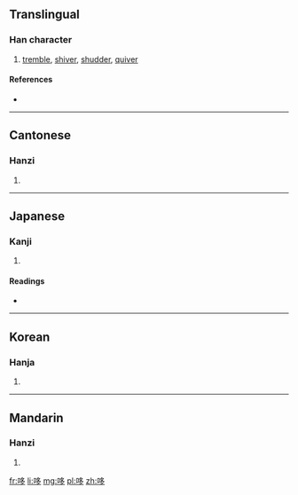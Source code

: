 ==Translingual==

===Han character===
{{Han char|rn=30|rad=口|as=06|sn=9|four=6702<sub>7</sub>|canj=口弓戈弓 (RNIN)}}

# [[tremble]], [[shiver]], [[shudder]], [[quiver]]

====References====
* {{Han ref|kx=0189.020|dkj=03590|dj=0408.090|hdz=10620.080|uh=54C6|ud=21702|bh=CE47|bd=52807}}

----

==Cantonese==

===Hanzi===
{{yue-hanzi|jyut=|y=do1}}

# {{defn|lang=yue|sort=口06}}

----

==Japanese==

===Kanji===
{{ja-kanji|grade=|rs=口06}}

# {{defn|lang=ja|sort=口06}}

====Readings====
* {{ja-readings|on=[[し]] (shi), [[た]] (ta), [[しゃ]] (sha)|kun=[[おおきい]] (ookii), [[おおくち]] (ookuchi)}}

----

==Korean==

===Hanja===
{{ko-hanja|hangeul=치|rv=chi|mr=ch'i}}

# {{defn|lang=ko|sort=口06}}

----

==Mandarin==

===Hanzi===
{{cmn-hanzi|pin=[[chǐ]] ([[chi3]])|wg=ch'ih<sup>3</sup>}}

# {{defn|lang=cmn|sort=口06}}

[[fr:哆]]
[[li:哆]]
[[mg:哆]]
[[pl:哆]]
[[zh:哆]]